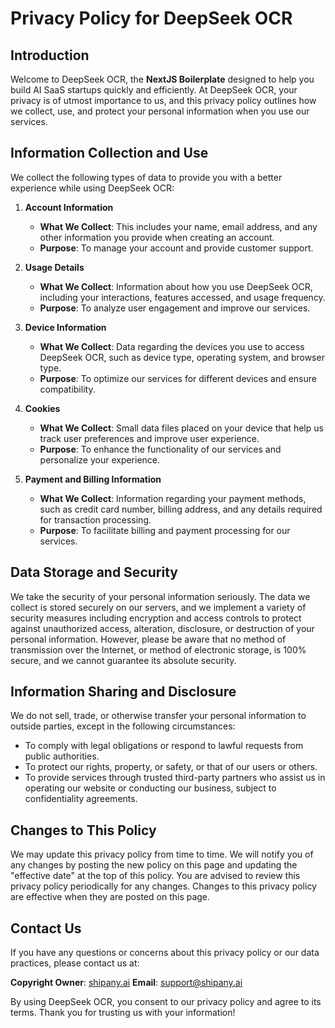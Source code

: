 # Privacy Policy for DeepSeek OCR

## Introduction

Welcome to DeepSeek OCR, the **NextJS Boilerplate** designed to help you build AI SaaS startups quickly and efficiently. At DeepSeek OCR, your privacy is of utmost importance to us, and this privacy policy outlines how we collect, use, and protect your personal information when you use our services.

## Information Collection and Use

We collect the following types of data to provide you with a better experience while using DeepSeek OCR:

1. **Account Information**

   - **What We Collect**: This includes your name, email address, and any other information you provide when creating an account.
   - **Purpose**: To manage your account and provide customer support.

2. **Usage Details**

   - **What We Collect**: Information about how you use DeepSeek OCR, including your interactions, features accessed, and usage frequency.
   - **Purpose**: To analyze user engagement and improve our services.

3. **Device Information**

   - **What We Collect**: Data regarding the devices you use to access DeepSeek OCR, such as device type, operating system, and browser type.
   - **Purpose**: To optimize our services for different devices and ensure compatibility.

4. **Cookies**

   - **What We Collect**: Small data files placed on your device that help us track user preferences and improve user experience.
   - **Purpose**: To enhance the functionality of our services and personalize your experience.

5. **Payment and Billing Information**
   - **What We Collect**: Information regarding your payment methods, such as credit card number, billing address, and any details required for transaction processing.
   - **Purpose**: To facilitate billing and payment processing for our services.

## Data Storage and Security

We take the security of your personal information seriously. The data we collect is stored securely on our servers, and we implement a variety of security measures including encryption and access controls to protect against unauthorized access, alteration, disclosure, or destruction of your personal information. However, please be aware that no method of transmission over the Internet, or method of electronic storage, is 100% secure, and we cannot guarantee its absolute security.

## Information Sharing and Disclosure

We do not sell, trade, or otherwise transfer your personal information to outside parties, except in the following circumstances:

- To comply with legal obligations or respond to lawful requests from public authorities.
- To protect our rights, property, or safety, or that of our users or others.
- To provide services through trusted third-party partners who assist us in operating our website or conducting our business, subject to confidentiality agreements.

## Changes to This Policy

We may update this privacy policy from time to time. We will notify you of any changes by posting the new policy on this page and updating the "effective date" at the top of this policy. You are advised to review this privacy policy periodically for any changes. Changes to this privacy policy are effective when they are posted on this page.

## Contact Us

If you have any questions or concerns about this privacy policy or our data practices, please contact us at:

**Copyright Owner**: [shipany.ai](http://shipany.ai)
**Email**: [support@shipany.ai](mailto:support@shipany.ai)

By using DeepSeek OCR, you consent to our privacy policy and agree to its terms. Thank you for trusting us with your information!
